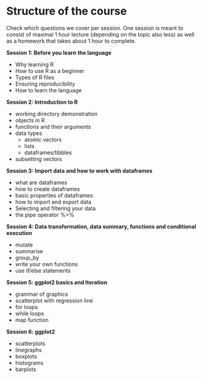 # Structure of the course {#structure}

Check which questions we cover per session. One session is meant to consist of maximal 1 hour lecture (depending on the topic also less) as well as a homework that takes about 1 hour to complete.

**Session 1: Before you learn the language** 

- Why learning R
- How to use R as a beginner
- Types of R files
- Ensuring reproducibility
- How to learn the language

 


**Session 2: Introduction to R**  

- working directory demonstration
- objects in R
- functions and their arguments
- data types
  - atomic vectors 
  - lists 
  - dataframes/tibbles 
- subsetting vectors


**Session 3: Import data and how to work with dataframes**  

- what are dataframes 
- how to create dataframes 
- basic properties of dataframes 
- how to import and export data 
- Selecting and filtering your data 
- the pipe operator %>%


**Session 4: Data transformation, data summary, functions and conditional execution**   

- mutate 
- summarise 
- group_by 
- write your own functions 
- use if/else statements



**Session 5: ggplot2 basics and Iteration**   

- grammar of graphics
- scatterplot with regression line 
- for loops 
- while loops 
- map function 



**Session 6: ggplot2**   

- scatterplots 
- linegraphs 
- boxplots 
- histograms 
- barplots 